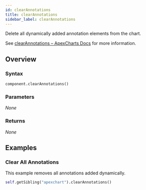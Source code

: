 ```yaml
---
id: clearAnnotations
title: clearAnnotations
sidebar_label: clearAnnotations
---
```


Delete all dynamically added annotation elements from the chart.

See [clearAnnotations – ApexCharts Docs](https://apexcharts.com/docs/methods/#clearAnnotations) for more information.

## Overview

### Syntax

```python
component.clearAnnotations()
```

### Parameters

_None_

### Returns

_None_

## Examples

### Clear All Annotations

This example removes all annotations added dynamically.

```python
self.getSibling("apexchart").clearAnnotations()
```

